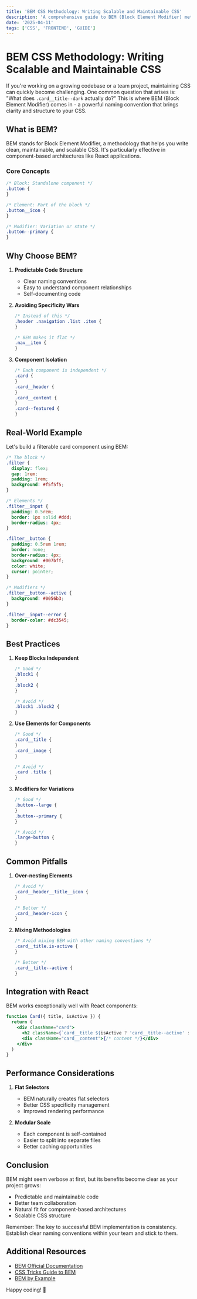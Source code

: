 ```yaml
---
title: 'BEM CSS Methodology: Writing Scalable and Maintainable CSS'
description: 'A comprehensive guide to BEM (Block Element Modifier) methodology for writing scalable, maintainable, and clean CSS in modern web applications.'
date: '2025-04-11'
tags: ['CSS', 'FRONTEND', 'GUIDE']
---
```


# BEM CSS Methodology: Writing Scalable and Maintainable CSS

If you're working on a growing codebase or a team project, maintaining CSS can quickly become challenging. One common question that arises is: "What does `.card__title--dark` actually do?" This is where BEM (Block Element Modifier) comes in - a powerful naming convention that brings clarity and structure to your CSS.

## What is BEM?

BEM stands for Block Element Modifier, a methodology that helps you write clean, maintainable, and scalable CSS. It's particularly effective in component-based architectures like React applications.

### Core Concepts

```css
/* Block: Standalone component */
.button {
}

/* Element: Part of the block */
.button__icon {
}

/* Modifier: Variation or state */
.button--primary {
}
```

## Why Choose BEM?

1. **Predictable Code Structure**

   - Clear naming conventions
   - Easy to understand component relationships
   - Self-documenting code

2. **Avoiding Specificity Wars**

   ```css
   /* Instead of this */
   .header .navigation .list .item {
   }

   /* BEM makes it flat */
   .nav__item {
   }
   ```

3. **Component Isolation**
   ```css
   /* Each component is independent */
   .card {
   }
   .card__header {
   }
   .card__content {
   }
   .card--featured {
   }
   ```

## Real-World Example

Let's build a filterable card component using BEM:

```css
/* The block */
.filter {
  display: flex;
  gap: 1rem;
  padding: 1rem;
  background: #f5f5f5;
}

/* Elements */
.filter__input {
  padding: 0.5rem;
  border: 1px solid #ddd;
  border-radius: 4px;
}

.filter__button {
  padding: 0.5rem 1rem;
  border: none;
  border-radius: 4px;
  background: #007bff;
  color: white;
  cursor: pointer;
}

/* Modifiers */
.filter__button--active {
  background: #0056b3;
}

.filter__input--error {
  border-color: #dc3545;
}
```

## Best Practices

1. **Keep Blocks Independent**

   ```css
   /* Good */
   .block1 {
   }
   .block2 {
   }

   /* Avoid */
   .block1 .block2 {
   }
   ```

2. **Use Elements for Components**

   ```css
   /* Good */
   .card__title {
   }
   .card__image {
   }

   /* Avoid */
   .card .title {
   }
   ```

3. **Modifiers for Variations**

   ```css
   /* Good */
   .button--large {
   }
   .button--primary {
   }

   /* Avoid */
   .large-button {
   }
   ```

## Common Pitfalls

1. **Over-nesting Elements**

   ```css
   /* Avoid */
   .card__header__title__icon {
   }

   /* Better */
   .card__header-icon {
   }
   ```

2. **Mixing Methodologies**

   ```css
   /* Avoid mixing BEM with other naming conventions */
   .card__title.is-active {
   }

   /* Better */
   .card__title--active {
   }
   ```

## Integration with React

BEM works exceptionally well with React components:

```jsx
function Card({ title, isActive }) {
  return (
    <div className="card">
      <h2 className={`card__title ${isActive ? 'card__title--active' : ''}`}>{title}</h2>
      <div className="card__content">{/* content */}</div>
    </div>
  )
}
```

## Performance Considerations

1. **Flat Selectors**

   - BEM naturally creates flat selectors
   - Better CSS specificity management
   - Improved rendering performance

2. **Modular Scale**
   - Each component is self-contained
   - Easier to split into separate files
   - Better caching opportunities

## Conclusion

BEM might seem verbose at first, but its benefits become clear as your project grows:

- Predictable and maintainable code
- Better team collaboration
- Natural fit for component-based architectures
- Scalable CSS structure

Remember: The key to successful BEM implementation is consistency. Establish clear naming conventions within your team and stick to them.

## Additional Resources

- [BEM Official Documentation](http://getbem.com/)
- [CSS Tricks Guide to BEM](https://css-tricks.com/bem-101/)
- [BEM by Example](https://sparkbox.com/foundry/bem_by_example)

Happy coding! 🚀
